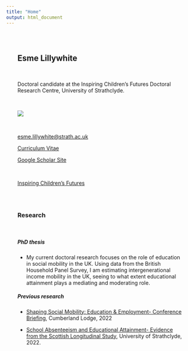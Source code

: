 ```yaml
---
title: "Home"
output: html_document
---
```


<style type="text/css">
.title {
  display: none;
  margin: 25px;
}

#getting-started img {
  margin-right: 10px; 
}

</style>

<div class="row" style="padding: 30px;">
<div class="col-sm-4">


## Esme Lillywhite

<br>

Doctoral candidate at the Inspiring Children's Futures Doctoral Research Centre, University of Strathclyde.

<br>

![](images/esme.jpg)


<br>

[esme.lillywhite@strath.ac.uk](mailto:esme.lillywhite@strath.ac.uk)

[Curriculum Vitae](https://esmelillywhite.github.io/images/CV.pdf)

[Google Scholar Site](https://scholar.google.com/citations?user=f9-QTNkAAAAJ&hl=en)

<br>

[Inspiring Children's Futures](https://inspiringchildrensfutures.org/)



</div>

<div class="col-sm-8" style="padding-top: 30px; ">


### **Research** <br>

<br> 

##### PhD thesis <br>

* My current doctoral research focuses on the role of education in social mobility in the UK. Using data from the British Household Panel Survey, I am estimating intergenerational income mobility in the UK, seeing to what extent educational attainment plays a mediating and moderating role. 

##### Previous research <br>

* [Shaping Social Mobility: Education & Employment- Conference Briefing](https://www.cumberlandlodge.ac.uk/read-watch-listen/shaping-social-mobility-education-employment-conference-briefing), Cumberland Lodge, 2022


* [School Absenteeism and Educational Attainment- Evidence from the Scottish Longitudinal Study](https://strathprints.strath.ac.uk/80713/), University of Strathclyde, 2022.
</a>
